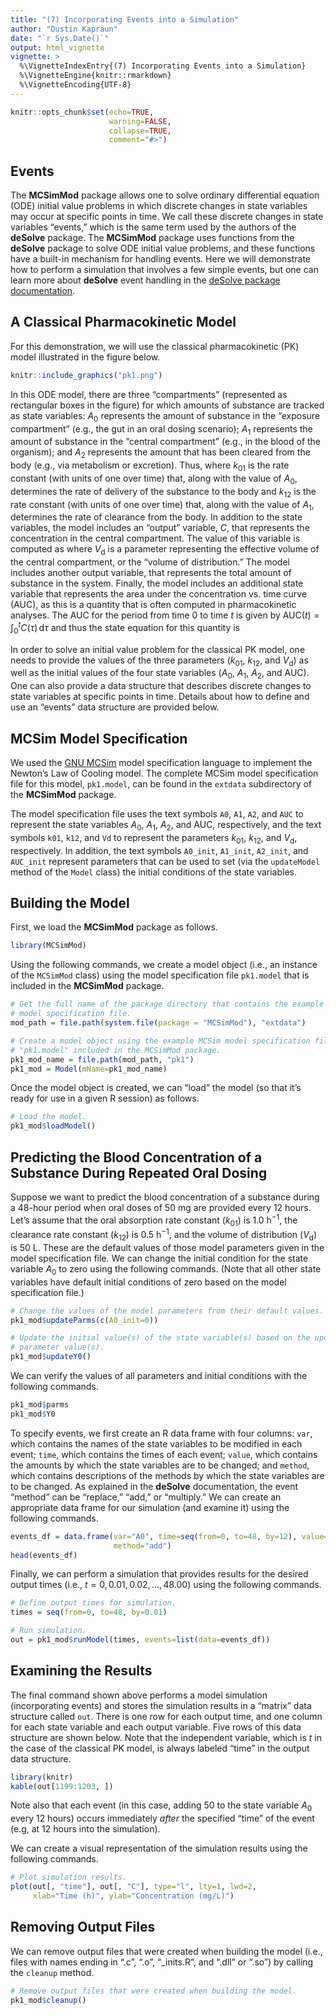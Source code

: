 ```yaml
---
title: "(7) Incorporating Events into a Simulation"
author: "Dustin Kapraun"
date: "`r Sys.Date()`"
output: html_vignette
vignette: >
  %\VignetteIndexEntry{(7) Incorporating Events into a Simulation}
  %\VignetteEngine{knitr::rmarkdown}
  %\VignetteEncoding{UTF-8}
---
```


```r
knitr::opts_chunk$set(echo=TRUE,
                      warning=FALSE,
                      collapse=TRUE,
                      comment="#>")
```

## Events

The **MCSimMod** package allows one to solve ordinary differential equation (ODE) initial value problems in which discrete changes in state variables may occur at specific points in time. We call these discrete changes in state variables "events," which is the same term used by the authors of the **deSolve** package. The **MCSimMod** package uses functions from the **deSolve** package to solve ODE initial value problems, and these functions have a built-in mechanism for handling events. Here we will demonstrate how to perform a simulation that involves a few simple events, but one can learn more about **deSolve** event handling in the [deSolve package documentation](https://cran.r-project.org/web/packages/deSolve/deSolve.pdf).

## A Classical Pharmacokinetic Model

For this demonstration, we will use the classical pharmacokinetic (PK) model illustrated in the figure below.
```r
knitr::include_graphics("pk1.png")
```

In this ODE model, there are three "compartments" (represented as rectangular boxes in the figure) for which amounts of substance are tracked as state variables: $A_0$ represents the amount of substance in the "exposure compartment" (e.g., the gut in an oral dosing scenario); $A_1$ represents the amount of substance in the "central compartment" (e.g., in the blood of the organism); and $A_2$ represents the amount that has been cleared from the body (e.g., via metabolism or excretion). Thus,
\begin{align}
  \frac{\textrm{d}}{\textrm{d}t}A_0(t) &= -k_{01} A_0(t), \\
  \frac{\textrm{d}}{\textrm{d}t}A_1(t) &= k_{01} A_0(t) - k_{12} A_1(t), \textrm{ and} \\
  \frac{\textrm{d}}{\textrm{d}t}A_2(t) &= k_{12} A_1(t), \\
\end{align}
where $k_{01}$ is the rate constant (with units of one over time) that, along with the value of $A_0$, determines the rate of delivery of the substance to the body and $k_{12}$ is the rate constant (with units of one over time) that, along with the value of $A_1$, determines the rate of clearance from the body. In addition to the state variables, the model includes an "output" variable, $C$, that represents the concentration in the central compartment. The value of this variable is computed as
\begin{equation}
  C(t) = \frac{A_1(t)}{V_\textrm{d}},
\end{equation}
where $V_\textrm{d}$ is a parameter representing the effective volume of the central compartment, or the "volume of distribution." The model includes another output variable,
\begin{equation}
  A_\textrm{tot} = A_0 + A_1 + A_2,
\end{equation}
that represents the total amount of substance in the system. Finally, the model includes an additional state variable that represents the area under the concentration vs. time curve (AUC), as this is a quantity that is often computed in pharmacokinetic analyses. The AUC for the period from time $0$ to time $t$ is given by $\textrm{AUC}(t) = \int_0^t C(\tau) \, \textrm{d}\tau$ and thus the state equation for this quantity is
\begin{equation}
  \frac{\textrm{d}}{\textrm{d}t} \textrm{AUC}(t) = C(t).
\end{equation}

In order to solve an initial value problem for the classical PK model, one needs to provide the values of the three parameters ($k_{01}$, $k_{12}$, and $V_\textrm{d}$) as well as the initial values of the four state variables ($A_0$, $A_1$, $A_2$, and $\textrm{AUC}$). One can also provide a data structure that describes discrete changes to state variables at specific points in time. Details about how to define and use an "events" data structure are provided below.

## MCSim Model Specification

We used the [GNU MCSim](https://www.gnu.org/software/mcsim/) model specification language to implement the Newton's Law of Cooling model. The complete MCSim model specification file for this model, `pk1.model`, can be found in the `extdata` subdirectory of the **MCSimMod** package.

The model specification file uses the text symbols `A0`, `A1`, `A2`, and `AUC` to represent the state variables $A_0$, $A_1$, $A_2$, and $\textrm{AUC}$, respectively, and the text symbols `k01`, `k12`, and `Vd` to represent the parameters $k_{01}$, $k_{12}$, and $V_\textrm{d}$, respectively. In addition, the text symbols `A0_init`, `A1_init`, `A2_init`, and `AUC_init` represent parameters that can be used to set (via the `updateModel` method of the `Model` class) the initial conditions of the state variables.

## Building the Model

First, we load the **MCSimMod** package as follows.
```r
library(MCSimMod)
```

Using the following commands, we create a model object (i.e., an instance of the `MCSimMod` class) using the model specification file `pk1.model` that is included in the **MCSimMod** package.
```r
# Get the full name of the package directory that contains the example MCSim
# model specification file.
mod_path = file.path(system.file(package = "MCSimMod"), "extdata")

# Create a model object using the example MCSim model specification file 
# "pk1.model" included in the MCSimMod package.
pk1_mod_name = file.path(mod_path, "pk1")
pk1_mod = Model(mName=pk1_mod_name)
```

Once the model object is created, we can "load" the model (so that it's ready for use in a given R session) as follows.
```r
# Load the model.
pk1_mod$loadModel()
```

## Predicting the Blood Concentration of a Substance During Repeated Oral Dosing

Suppose we want to predict the blood concentration of a substance during a 48-hour period when oral doses of 50 mg are provided every 12 hours. Let's assume that the oral absorption rate constant ($k_{01}$) is 1.0 h$^{-1}$, the clearance rate constant ($k_{12}$) is 0.5 h$^{-1}$, and the volume of distribution ($V_\textrm{d}$) is 50 L. These are the default values of those model parameters given in the model specification file. We can change the initial condition for the state variable $A_0$ to zero using the following commands. (Note that all other state variables have default initial conditions of zero based on the model specification file.)
```r
# Change the values of the model parameters from their default values.
pk1_mod$updateParms(c(A0_init=0))

# Update the initial value(s) of the state variable(s) based on the updated
# parameter value(s).
pk1_mod$updateY0()
```

We can verify the values of all parameters and initial conditions with the following commands.
```r
pk1_mod$parms
pk1_mod$Y0
```

To specify events, we first create an R data frame with four columns: `var`, which contains the names of the state variables to be modified in each event; `time`, which contains the times of each event; `value`, which contains the amounts by which the state variables are to be changed; and `method`, which contains descriptions of the methods by which the state variables are to be changed. As explained in the **deSolve** documentation, the event "method" can be "replace," "add," or "multiply." We can create an appropriate data frame for our simulation (and examine it) using the following commands.
```r
events_df = data.frame(var="A0", time=seq(from=0, to=48, by=12), value=50,
                       method="add")
head(events_df)
```

Finally, we can perform a simulation that provides results for the desired output times (i.e., $t = 0, 0.01, 0.02, \ldots, 48.00$) using the following commands.
```r
# Define output times for simulation.
times = seq(from=0, to=48, by=0.01)

# Run simulation.
out = pk1_mod$runModel(times, events=list(data=events_df))
```

## Examining the Results

The final command shown above  performs a model simulation (incorporating events) and stores the simulation results in a "matrix" data structure called `out`. There is one row for each output time, and one column for each state variable and each output variable. Five rows of this data structure are shown below. Note that the independent variable, which is $t$ in the case of the classical PK model, is always labeled "time" in the output data structure.
```r
library(knitr)
kable(out[1199:1203, ])
```
Note also that each event (in this case, adding 50 to the state variable $A_0$ every 12 hours) occurs immediately *after* the specified "time" of the event (e.g, at 12 hours into the simulation).

We can create a visual representation of the simulation results using the following commands.
```r
# Plot simulation results.
plot(out[, "time"], out[, "C"], type="l", lty=1, lwd=2,
     xlab="Time (h)", ylab="Concentration (mg/L)")
```

## Removing Output Files

We can remove output files that were created when building the model (i.e., files with names ending in ".c", ".o", "_inits.R", and ".dll" or ".so") by calling the `cleanup` method.
```r
# Remove output files that were created when building the model.
pk1_mod$cleanup()
```